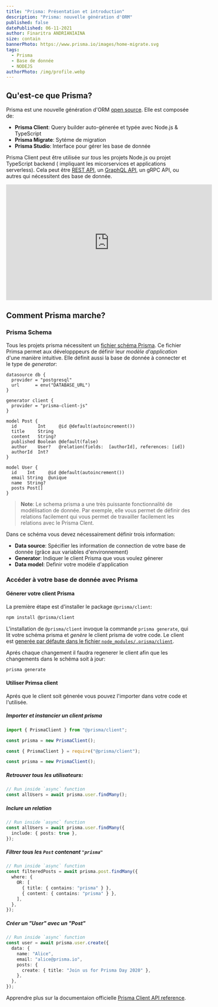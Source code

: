 ```yaml
---
title: "Prisma: Présentation et introduction"
description: "Prisma: nouvelle génération d'ORM"
published: false
datePublished: 06-11-2021
author: Finaritra ANDRIANIAINA
size: contain
bannerPhoto: https://www.prisma.io/images/home-migrate.svg
tags:
  - Prisma
  - Base de donnée
  - NODEJS
authorPhoto: /img/profile.webp
---
```


## Qu'est-ce que Prisma?

Prisma est une nouvelle génération d'ORM [open source](https://github.com/prisma/prisma). Elle est composée de:

- **Prisma Client**: Query builder auto-génerée et typée avec Node.js & TypeScript
- **Prisma Migrate**: Sytéme de migration
- **Prisma Studio**: Interface pour gérer les base de donnée

Prisma Client peut être utilisée sur _tous_ les projets Node.js ou projet TypeScript backend ( impliquant les micorservices et applications serverless). Cela peut être [REST API](), un [GraphQL API](), un gRPC API, ou autres qui nécessitent des base de donnée.

<Center>
  <iframe
    width="560"
    height="315"
    src="https://www.youtube.com/embed/EEDGwLB55bI"
    title="YouTube video player"
    frameborder="0"
    allow="accelerometer; autoplay; clipboard-write; encrypted-media; gyroscope; picture-in-picture"
    allowfullscreen
  ></iframe>
</Center>

## Comment Prisma marche?

### Prisma Schema

Tous les projets prisma nécessitent un [fichier schéma Prisma](). Ce fichier Primsa permet aux développpeurs de définir leur _modèle d'application_ d'une manière intuitive. Elle définit aussi la base de donnée à connecter et le type de _generator_:

```prisma
datasource db {
  provider = "postgresql"
  url      = env("DATABASE_URL")
}

generator client {
  provider = "prisma-client-js"
}

model Post {
  id        Int     @id @default(autoincrement())
  title     String
  content   String?
  published Boolean @default(false)
  author    User?   @relation(fields:  [authorId], references: [id])
  authorId  Int?
}

model User {
  id    Int     @id @default(autoincrement())
  email String  @unique
  name  String?
  posts Post[]
}
```

> **Note**: Le schema prisma a une très puissante fonctionnalité de modélisation de donnée. Par exemple, elle vous permet de définir des relations facilement qui vous permet de travailler facilement les relations avec le Prisma Clent.

Dans ce schéma vous devez nécessairement définir trois information:

- **Data source**: Spécifier les information de connection de votre base de donnée (grâce aux variables d'environnement)
- **Generator**: Indiquer le client Prisma que vous voulez génerer
- **Data model**: Definir votre modéle d'application

### Accéder à votre base de donnée avec Prisma

#### Génerer votre client Prisma

La première étape est d'installer le package `@prisma/client`:

```bash
npm install @prisma/client
```

L'installation de `@prisma/client` invoque la commande `prisma generate`, qui lit votre schéma prisma et _genère_ le client prisma de votre code. Le client est [generée par défaute dans le fichier `node_modules/.prisma/client`]().

Aprés chaque changement il faudra regenerer le client afin que les changements dans le schéma soit à jour:

```bash
prisma generate
```

#### Utiliser Primsa client

Aprés que le client soit génerée vous pouvez l'importer dans votre code et l'utilisée.

##### Importer et instancier un client prisma

```ts
import { PrismaClient } from "@prisma/client";

const prisma = new PrismaClient();
```

```js
const { PrismaClient } = require("@prisma/client");

const prisma = new PrismaClient();
```

##### Retrouver tous les utilisateurs:

```ts
// Run inside `async` function
const allUsers = await prisma.user.findMany();
```

##### Inclure un relation

```ts
// Run inside `async` function
const allUsers = await prisma.user.findMany({
  include: { posts: true },
});
```

##### Filtrer tous les `Post` contenant `"prisma"`

```ts
// Run inside `async` function
const filteredPosts = await prisma.post.findMany({
  where: {
    OR: [
      { title: { contains: "prisma" } },
      { content: { contains: "prisma" } },
    ],
  },
});
```

##### Créer un "User" avec un "Post"

```ts
// Run inside `async` function
const user = await prisma.user.create({
  data: {
    name: "Alice",
    email: "alice@prisma.io",
    posts: {
      create: { title: "Join us for Prisma Day 2020" },
    },
  },
});
```

Apprendre plus sur la documentaion officielle [Prisma Client API reference]().
